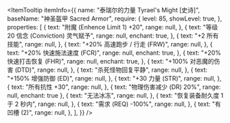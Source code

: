 
<ItemTooltip
  itemInfo={{
    name: "泰瑞尔的力量 Tyrael's Might [史诗]",
    baseName: "神圣盔甲 Sacred Armor",
    require: {
      level: 85,
      showLevel: true,
    },
    properties: [
      {
        text: "附魔 (Enhence Limit 1) +20",
        range: null,
      },
      {
        text: "等级 20 信念 (Conviction) 灵气赋予",
        range: null,
        enchant: true,
      },
      {
        text: "+2 所有技能",
        range: null,
      },
      {
        text: "+20% 高速跑步 / 行走 (FRW)",
        range: null,
      },
      {
        text: "+20% 快速施法速度 (FCR)",
        range: null,
        enchant: true,
      },
      {
        text: "+20% 快速打击恢复 (FHR)",
        range: null,
        enchant: true,
      },
      {
        text: "+100% 对恶魔的伤害 (DTD)",
        range: null,
      },
      {
        text: "杀死怪物回复平静",
        range: null,
      },
      {
        text: "+150% 增强防御 (ED)",
        range: null,
      },
      {
        text: "+30 力量 (STR)",
        range: null,
      },
      {
        text: "所有抗性 +30",
        range: null,
      },
      {
        text: "物理伤害减少 (DR) 20%",
        range: null,
        enchant: true
      },
      {
        text: "无法冰冻",
        range: null,
      },
      {
        text: "恢复装备耐久度 1 于 2 秒内",
        range: null,
      },
      {
        text: "需求 (REQ) -100%",
        range: null,
      },
      {
        text: "有凹槽 (2)",
        range: null,
      },
    ],
  }}
/>
